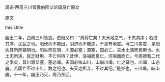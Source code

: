 


周语·西周三川皆震伯阳父论周将亡原文

原文

thisistitle

幽王二年，西周三川皆震。伯阳父曰：“周将亡矣！夫天地之气，不失其序；若过其序，民乱之也。阳伏而不能出，阴迫而不能烝，于是有地震。今三川实震，是阳失其所而镇阴也。阳失而在阴，川源必塞；源塞，国必亡。夫水土演而民用也。水土无所演，民乏财用，不亡何待？昔伊、洛竭而夏亡，河竭而商亡。今周德若二代之季矣，其川源又塞，塞必竭。夫国必依山川，山崩川竭，亡之征也。川竭，山必崩。若国亡不过十年，数之纪也。夫天之所弃，不过其纪。”是岁也，三川竭，岐山崩。十一年，幽王乃灭，周乃东迁。

